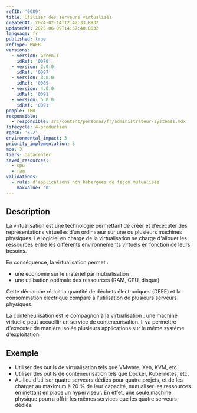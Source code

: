 ```yaml
---
refID: '0089'
title: Utiliser des serveurs virtualisés
createdAt: 2024-02-14T12:42:33.893Z
updatedAt: 2025-06-09T14:37:40.863Z
language: fr
published: true
refType: RWEB
versions:
  - version: GreenIT
    idRef: '0070'
  - version: 2.0.0
    idRef: '0087'
  - version: 3.0.0
    idRef: '0089'
  - version: 4.0.0
    idRef: '0091'
  - version: 5.0.0
    idRef: '0091'
people: TBD
responsible:
  - responsible: src/content/personas/fr/administrateur-systemes.mdx
lifecycle: 4-production
rgesn: '3.2'
environmental_impact: 3
priority_implementation: 3
moe: 3
tiers: datacenter
saved_resources:
  - cpu
  - ram
validations:
  - rule: d'applications non hébergées de façon mutualisée
    maxValue: '0'
---
```


## Description

La virtualisation est une technologie permettant de créer et d’exécuter des représentations virtuelles d’un ordinateur sur une ou plusieurs machines physiques. Le logiciel en charge de la virtualisation se charge d'allouer les ressources entre les différents environnements virtuels en fonction de leurs besoins.

En conséquence, la virtualisation permet :

* une économie sur le matériel par mutualisation
* une utilisation optimale des ressources (RAM, CPU, disque)

Cette démarche réduit la quantité de déchets électroniques (DEEE) et la consommation électrique comparé à l'utilisation de plusieurs serveurs physiques.

La conteneurisation est le compagnon à la virtualisation : une machine virtuelle peut accueillir un service de conteneurisation. Il va permettre d'executer de manière isolée plusieurs applications sur le même système d'exploitation.

## Exemple

* Utiliser des outils de virtualisation tels que VMware, Xen, KVM, etc.
* Utiliser des outils de conteneurisation tels que Docker, Kubernetes, etc.
* Au lieu d’utiliser quatre serveurs dédiés pour quatre projets, et de les charger au maximum à 20 % de leur capacité, mutualiser les ressources en mettant en place un hyperviseur. En effet, une seule machine physique pourra offrir les mêmes services que les quatre serveurs dédiés.
